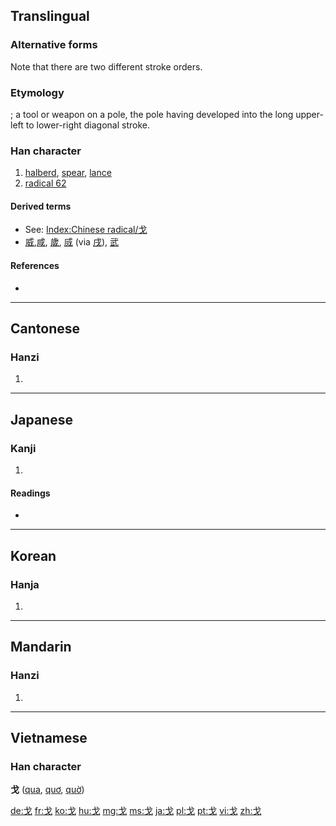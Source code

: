{{also|弋}}
==Translingual==
{{Han stroke|[[Image:戈-torder.gif|140px]]<br/>Traditional stroke order<br/>[[Image:戈-order.gif|140px]]<br/>Modern stroke order}}
===Alternative forms===
Note that there are two different stroke orders.

===Etymology===
{{liushu|i}}; a tool or weapon on a pole, the pole having developed into the long upper-left to lower-right diagonal stroke.

===Han character===
{{Han char|rn=62|rad=戈|as=00|sn=4|four=5300<sub>0</sub>|canj=戈 (I)}}

# [[halberd]], [[spear]], [[lance]]
# [[Index:Chinese radical/戈|radical 62]]

====Derived terms====
* See: [[Index:Chinese radical/戈]]
* [[威]],[[ 咸]], [[歲]], [[烕]] (via [[戌]]), [[武]]

====References====
* {{Han ref|kx=0411.010|dkj=11530|dj=0752.050|hdz=21397.010|uh=6208|ud=25096|bh=A4E0|bd=42208}}

----

==Cantonese==

===Hanzi===
{{yue-hanzi|jyut=|y=gwo1}}

# {{defn|Cantonese|sort=戈00}}

----

==Japanese==

===Kanji===
{{ja-kanji|grade=|rs=戈00}}

# {{defn|Japanese|sort=戈00}}

====Readings====
* {{ja-readings|on=[[か]] (ka)|kun=[[ほこ]] (hoko)}}

----

==Korean==

===Hanja===
{{ko-hanja|hangeul=과|eumhun=|rv=gwa|mr=kwa|y=kwa}}

# {{defn|Korean|sort=戈00}}

----

==Mandarin==

===Hanzi===
{{cmn-hanzi|pin=[[gē]] ([[ge1]]), [[hū]] ([[hu1]]), [[huī]] ([[hui1]]), [[xī]] ([[xi1]])|wg=ko<sup>1</sup>, hu<sup>1</sup>, hui<sup>1</sup>, hsi<sup>1</sup>}}
#{{defn|Mandarin|sort=戈00}}

----

==Vietnamese==
===Han character===
'''戈''' ([[qua]], [[quơ]], [[quờ]])

[[de:戈]]
[[fr:戈]]
[[ko:戈]]
[[hu:戈]]
[[mg:戈]]
[[ms:戈]]
[[ja:戈]]
[[pl:戈]]
[[pt:戈]]
[[vi:戈]]
[[zh:戈]]